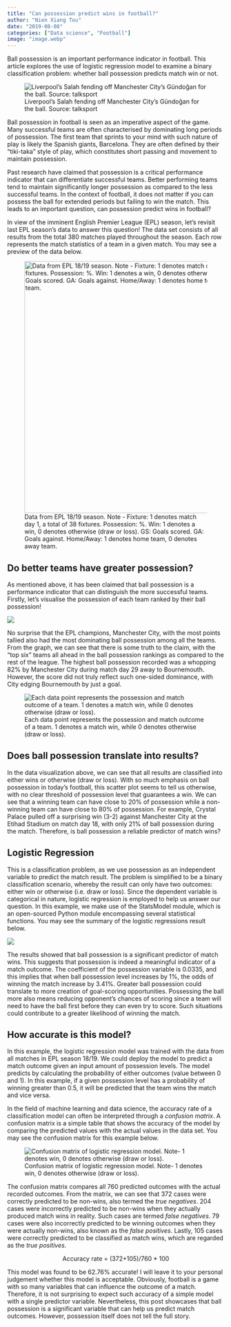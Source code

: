 ```yaml
---
title: "Can possession predict wins in football?"
author: "Nien Xiang Tou"
date: "2019-08-08"
categories: ["Data science", "Football"]
image: "image.webp"
---
```


Ball possession is an important performance indicator in football. This article explores the use of logistic regression model to examine a binary classification problem: whether ball possession predicts match win or not.

![Liverpool's Salah fending off Manchester City's Gündoğan for the ball. Source: talksport](image.webp)

Ball possession in football is seen as an imperative aspect of the game. Many successful teams are often characterised by dominating long periods of possession. The first team that sprints to your mind with such nature of play is likely the Spanish giants, Barcelona. They are often defined by their "tiki-taka" style of play, which constitutes short passing and movement to maintain possession.

Past research have claimed that possession is a critical performance indicator that can differentiate successful teams. Better performing teams tend to maintain significantly longer possession as compared to the less successful teams. In the context of football, it does not matter if you can possess the ball for extended periods but failing to win the match. This leads to an important question, can possession predict wins in football?

In view of the imminent English Premier League (EPL) season, let's revisit last EPL season's data to answer this question! The data set consists of all results from the total 380 matches played throughout the season. Each row represents the match statistics of a team in a given match. You may see a preview of the data below.

![Data from EPL 18/19 season. Note - Fixture: 1 denotes match day 1, a total of 38 fixtures. Possession: %. Win: 1 denotes a win, 0 denotes otherwise (draw or loss). GS: Goals scored. GA: Goals against. Home/Away: 1 denotes home team, 0 denotes away team.](image2.webp){width="584"}

## Do better teams have greater possession?

As mentioned above, it has been claimed that ball possession is a performance indicator that can distinguish the more successful teams. Firstly, let's visualise the possession of each team ranked by their ball possession!

![](image3.webp){fig-align="center"}

No surprise that the EPL champions, Manchester City, with the most points tallied also had the most dominating ball possession among all the teams. From the graph, we can see that there is some truth to the claim, with the "top six" teams all ahead in the ball possession rankings as compared to the rest of the league. The highest ball possession recorded was a whopping 82% by Manchester City during match day 29 away to Bournemouth. However, the score did not truly reflect such one-sided dominance, with City edging Bournemouth by just a goal.

![Each data point represents the possession and match outcome of a team. 1 denotes a match win, while 0 denotes otherwise (draw or loss).](image4.webp){fig-align="center"}

## Does ball possession translate into results?

In the data visualization above, we can see that all results are classified into either wins or otherwise (draw or loss). With so much emphasis on ball possession in today's football, this scatter plot seems to tell us otherwise, with no clear threshold of possession level that guarantees a win. We can see that a winning team can have close to 20% of possession while a non-winning team can have close to 80% of possession. For example, Crystal Palace pulled off a surprising win (3-2) against Manchester City at the Etihad Stadium on match day 18, with only 21% of ball possession during the match. Therefore, is ball possession a reliable predictor of match wins?

## **Logistic Regression**

This is a classification problem, as we use possession as an independent variable to predict the match result. The problem is simplified to be a binary classification scenario, whereby the result can only have two outcomes: either win or otherwise (i.e. draw or loss). Since the dependent variable is categorical in nature, logistic regression is employed to help us answer our question. In this example, we make use of the StatsModel module, which is an open-sourced Python module encompassing several statistical functions. You may see the summary of the logistic regressions result below.

[![](image5.webp){style="text-align: center"}]{style="text-align: center"}\

The results showed that ball possession is a significant predictor of match wins. This suggests that possession is indeed a meaningful indicator of a match outcome. The coefficient of the possession variable is 0.0335, and this implies that when ball possession level increases by 1%, the odds of winning the match increase by 3.41%. Greater ball possession could translate to more creation of goal-scoring opportunities. Possessing the ball more also means reducing opponent's chances of scoring since a team will need to have the ball first before they can even try to score. Such situations could contribute to a greater likelihood of winning the match.

## **How accurate is this model?**

In this example, the logistic regression model was trained with the data from all matches in EPL season 18/19. We could deploy the model to predict a match outcome given an input amount of possession levels. The model predicts by calculating the probability of either outcomes (value between 0 and 1). In this example, if a given possession level has a probability of winning greater than 0.5, it will be predicted that the team wins the match and vice versa.

In the field of machine learning and data science, the accuracy rate of a classification model can often be interpreted through a *confusion matrix*. A confusion matrix is a simple table that shows the accuracy of the model by comparing the predicted values with the actual values in the data set. You may see the confusion matrix for this example below.

![Confusion matrix of logistic regression model. Note- 1 denotes win, 0 denotes otherwise (draw or loss).](image6.webp)

The confusion matrix compares all 760 predicted outcomes with the actual recorded outcomes. From the matrix, we can see that 372 cases were correctly predicted to be non-wins, also termed the *true negatives*. 204 cases were incorrectly predicted to be non-wins when they actually produced match wins in reality. Such cases are termed *false negatives*. 79 cases were also incorrectly predicted to be winning outcomes when they were actually non-wins, also known as the *false positives*. Lastly, 105 cases were correctly predicted to be classified as match wins, which are regarded as the *true positives*.

::: {style="text-align: center"}
Accuracy rate = (372+105)/760 \* 100
:::

This model was found to be 62.76% accurate! I will leave it to your personal judgement whether this model is acceptable. Obviously, football is a game with so many variables that can influence the outcome of a match. Therefore, it is not surprising to expect such accuracy of a simple model with a single predictor variable. Nevertheless, this post showcases that ball possession is a significant variable that can help us predict match outcomes. However, possession itself does not tell the full story.
